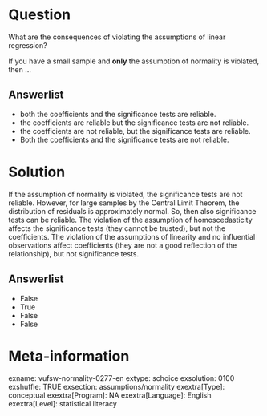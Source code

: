 Question
========
What are the consequences of violating the assumptions of linear regression?  
  
If you have a small sample and **only** the assumption of normality is violated, then ...

Answerlist
----------
* both the coefficients and the significance tests are reliable.
* the coefficients are reliable but the significance tests are not reliable.
* the coefficients are not reliable, but the significance tests are reliable.
* Both the coefficients and the significance tests are not reliable.

Solution
========
If the assumption of normality is violated, the significance tests are not reliable. However, for large samples by the Central Limit Theorem, the distribution of residuals is approximately normal. So, then also significance tests can be
reliable. The violation of the assumption of homoscedasticity affects the significance tests (they cannot be trusted), but not the coefficients.
The violation of the assumptions of linearity and no influential observations affect coefficients (they are not a good reflection of the relationship), but not significance tests.

Answerlist
----------
* False
* True
* False
* False

Meta-information
================
exname: vufsw-normality-0277-en
extype: schoice
exsolution: 0100
exshuffle: TRUE
exsection: assumptions/normality
exextra[Type]: conceptual
exextra[Program]: NA
exextra[Language]: English
exextra[Level]: statistical literacy

